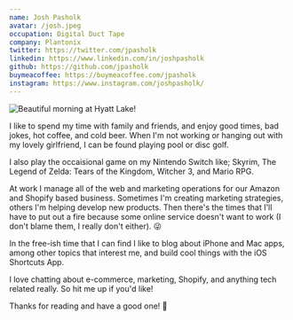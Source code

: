 ```yaml
---
name: Josh Pasholk
avatar: /josh.jpeg
occupation: Digital Duct Tape
company: Plantonix
twitter: https://twitter.com/jpasholk
linkedin: https://www.linkedin.com/in/joshpasholk
github: https://github.com/jpasholk
buymeacoffee: https://buymeacoffee.com/jpasholk
instagram: https://www.instagram.com/joshpasholk/
---
```


![Beautiful morning at Hyatt Lake!](../../assets/alaska-glacier.jpg)

I like to spend my time with family and friends, and enjoy good times, bad jokes, hot coffee, and cold beer. When I'm not working or hanging out with my lovely girlfriend, I can be found playing pool or disc golf.

I also play the occaisional game on my Nintendo Switch like; Skyrim, The Legend of Zelda: Tears of the Kingdom, Witcher 3, and Mario RPG.

At work I manage all of the web and marketing operations for our Amazon and Shopify based business. Sometimes I'm creating marketing strategies, others I'm helping develop new products. Then there's the times that I'll have to put out a fire because some online service doesn't want to work (I don't blame them, I really don't either). 😜

In the free-ish time that I can find I like to blog about iPhone and Mac apps, among other topics that interest me, and build cool things with the iOS Shortcuts App. 

I love chatting about e-commerce, marketing, Shopify, and anything tech related really. So hit me up if you'd like!

Thanks for reading and have a good one! 🤙

